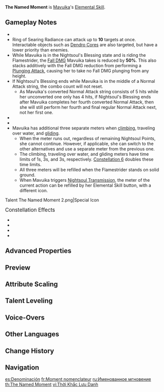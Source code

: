 {{Talent Infobox
|image         = Talent The Named Moment.png
|character     = Mavuika
|type          = Elemental Skill
|info          = Calling upon her authority over "conflict," Mavuika summons the All-Fire Armaments passed down through the line of human Archons, dealing Nightsoul-aligned {{Color|Pyro DMG}}<br>After using this, Mavuika's [[Nightsoul point]]s are restored to max value, and she enters the [[Nightsoul's Blessing]] state.<br><br>'''All-Fire Armaments'''<br>Has different forms when Tapped or Held.<br><br>'''{{Control|Tap|Press|Press}}'''<br>"Divine Name Unleashed": The All-Fire Armaments manifest as a Ring of Searing Radiance. The Ring follows the current active character and attacks nearby opponents at intervals, dealing Nightsoul-aligned {{Color|Pyro DMG}}.<br><br>'''Hold'''<br>"Ancient Name Unbound": The All-Fire Armaments manifest as a Flamestrider. In this state, Mavuika can ride the Flamestrider at high speed, or activate its hidden backup propulsion module to temporarily cross various terrain types and glide in mid-air. Mavuika's [[Normal Attack|Normal]], [[Charged Attack|Charged]], and [[Plunging Attack|Plunging]] Attacks will also be converted to deal Nightsoul-aligned {{Color|Pyro DMG}} which cannot be overridden. When [[sprinting]], she also deals Nightsoul-aligned {{Color|Pyro DMG}} to opponents along her path.<br><br>While in the Nightsoul's Blessing state, Tapping the Elemental Skill can switch the All-Fire Armaments' form. The Armaments will disappear once Mavuika's Nightsoul's Blessing state ends.<br><br>'''Nightsoul's Blessing: Mavuika'''<br>Continuously consumes Nightsoul points according to the All-Fire Armaments' form. Mavuika's Nightsoul's Blessing state ends once her Nightsoul points are exhausted.
|CD            = 15s
|energyCost    = 
|scale_att1    = ATK
|scale_att2    = 
|utility1      = Nightsoul Point
|utility2      = Nightsoul's Blessing
|utility3      = Conversion
|utility4      = Water Traversing
|arkhe         = 
}}
{{Description|If you told Mavuika that in another world vehicles like the Flamestrider required license plates for identification, that would make her happy too:<br>"Well, mine's the only one that exists here. Guess that means I get to pick whatever plate number I want, huh?"}}
'''The Named Moment''' is [[Mavuika]]'s [[Elemental Skill]].

==Gameplay Notes==
* {{Talent Note|particles|Skill DMG|5}}
* Ring of Searing Radiance can attack up to '''10''' targets at once. Interactable objects such as [[Dendro Core]]s are also targeted, but have a lower priority than enemies.
* While Mavuika is in the Nightsoul's Blessing state and is riding the Flamestrider, the [[Fall DMG]] Mavuika takes is reduced by '''50%'''. This also stacks additively with the Fall DMG reduction from performing a [[Plunging Attack]], causing her to take no Fall DMG plunging from any height.
* If Nightsoul's Blessing ends while Mavuika is in the middle of a Normal Attack string, the combo count will not reset.
** As Mavuika's converted Normal Attack string consists of 5 hits while her unconverted one only has 4 hits, if Nightsoul's Blessing ends after Mavuika completes her fourth converted Normal Attack, then she will still perform her fourth and final regular Normal Attack next, not her first one.
* {{Point Consumption|<!--
-->Ring of Searing Radiance Base:5/s;<!--
-->Ring of Searing Radiance Hit:3;<!--
-->Flamestrider Base:9/s;<!--
-->Charged Attack:2/s;<!--
-->Normal Attack Hit:1;<!--
-->Climbing:8/s;<!--
-->Over Water:5/s;<!--
-->Flying:3/s;<!--
-->Dash:10;<!--
-->Sprint:20/s
}}
* {{Point Consumption|name=[[Phlogiston]]|<!--
-->Flamestrider Base:8/s;<!--
-->Charged Attack:1.2/s;<!--
-->Normal Attack Hit:0.8;<!--
-->Climbing:4/s;<!--
-->Over Water:2.5/s;<!--
-->Flying:1.5/s;<!--
-->Dash:8;<!--
-->Sprint:12/s
}}
* Mavuika has additional three separate meters when [[climbing]], traveling over water, and [[gliding]].
** When the meter runs out, regardless of remaining Nightsoul Points, she cannot continue. However, if applicable, she can switch to the other alternatives and use a separate meter from the previous one.
** The climbing, traveling over water, and gliding meters have time limits of 1s, 3s, and 3s, respectively. [["Humanity's Name" Unfettered|Constellation 6]] doubles these time limits.
** All three meters will be refilled when the Flamestrider stands on solid ground. 
** When Mavuika triggers [[Nightsoul Transmission]], the meter of the current action can be refilled by her Elemental Skill button, with a different icon.
<gallery>
Talent The Named Moment 2.png|Special Icon
</gallery>

;<big>Constellation Effects</big>
* {{Talent Note|constellation|1|The Night-Lord's Explication}}
* {{Talent Note|constellation|2|The Ashen Price}}
* {{Talent Note|constellation|5|The Meaning of Truth}}
* {{Talent Note|constellation|6|"Humanity's Name" Unfettered}}

==Advanced Properties==
{{Advanced Properties
|title   = Skill DMG (Press)
|gu      = 1U
|icdtag  = none
|poise   = 75
|impulse = Heavy, 200, 0

|title2   = Skill DMG (Hold)
|gu2      = 1U
|icdtag2  = none
|poise2   = 75
|impulse2 = Air, 200, 700
|blunt2   = 1

|title3   = Ring of Searing Radiance DMG
|gu3      = 1U
|icdtag3  = none
|poise3   = 50
|impulse3 = Heavy, 200, 0

|title4   = Flamestrider 1-Hit
|gu4      = 1U
|icdtag4  = Flamestrider
|icdtype4 = 2.5s/3 Hits
|poise4   = 76.6
|impulse4 = Heavy, 200, 0
|blunt4   = 1

|title5   = Flamestrider 2-Hit
|gu5      = 1U
|icdtag5  = Flamestrider
|icdtype5 = 2.5s/3 Hits
|poise5   = 79.1
|impulse5 = Heavy, 200, 0
|blunt5   = 1

|title6   = Flamestrider 3-Hit
|gu6      = 1U
|icdtag6  = Flamestrider
|icdtype6 = 2.5s/3 Hits
|poise6   = 93.6
|impulse6 = Heavy, 200, 0
|blunt6   = 1

|title7   = Flamestrider 4-Hit
|gu7      = 1U
|icdtag7  = Flamestrider
|icdtype7 = 2.5s/3 Hits
|poise7   = 93.2
|impulse7 = Heavy, 200, 0
|blunt7   = 1

|title8   = Flamestrider 5-Hit
|gu8      = 1U
|icdtag8  = Flamestrider
|icdtype8 = 2.5s/3 Hits
|poise8   = 121.7
|impulse8 = Air, 100, 800
|blunt8   = 1

|title9   = Flamestrider Sprint DMG
|gu9      = 1U
|icdtag9  = Flamestrider
|icdtype9 = 2.5s/3 Hits
|poise9   = 75
|impulse9 = Air, 200, 700
|blunt9   = 1

|title10   = Flamestrider Charged Attack Cyclic DMG
|gu10      = 1U
|icdtag10  = Flamestrider
|icdtype10 = 2.5s/3 Hits
|poise10   = 60
|impulse10 = Air, 5, 600
|blunt10   = 1

|title11   = Flamestrider Charged Attack Final DMG
|gu11      = 1U
|icdtag11  = Flamestrider
|icdtype11 = 2.5s/3 Hits
|poise11   = 120
|impulse11 = Air, 20, 800
|blunt11   = 1

|title12   = Flamestrider Plunge DMG
|gu12      = 1U
|icdtag12  = Flamestrider
|icdtype12 = 2.5s/3 Hits
|poise12   = 150
|impulse12 = 7
|blunt12   = 1
}}

==Preview==
{{Preview
|file1    = The Named Moment Off-Field DMG Preview
|caption1 = Attach Method 1: Off-Field DMG

|file2    = The Named Moment On-Field DMG Preview
|caption2 = Attach Method 2: On-Field DMG

|file3    = The Named Moment Movement Preview
|caption3 = Movement
}}

==Attribute Scaling==
{{Talent Scaling
|levels=13
|order=skilldmg,ringofsearingradiancedmg,ringofsearingradianceattackinterval,flamestridernormalattack1-hitdmg,flamestridernormalattack2-hitdmg,flamestridernormalattack3-hitdmg,flamestridernormalattack4-hitdmg,flamestridernormalattack5-hitdmg,flamestridersprintdmg,flamestriderchargedattackcyclicdmg,flamestriderchargedattackfinaldmg,flamestriderplungedmg,nightsoulpointlimit,cd
|titles=Skill DMG (%),Ring of Searing Radiance DMG (%),Ring of Searing Radiance Attack Interval,Flamestrider Normal Attack 1-Hit DMG (%),Flamestrider Normal Attack 2-Hit DMG (%),Flamestrider Normal Attack 3-Hit DMG (%),Flamestrider Normal Attack 4-Hit DMG (%),Flamestrider Normal Attack 5-Hit DMG (%),Flamestrider Sprint DMG (%),Flamestrider Charged Attack Cyclic DMG (%),Flamestrider Charged Attack Final DMG (%),Flamestrider Plunge DMG (%),Nightsoul Point Limit,CD
|skilldmg_1=74.4
|skilldmg_2=79.98
|skilldmg_3=85.56
|skilldmg_4=93
|skilldmg_5=98.58
|skilldmg_6=104.16
|skilldmg_7=111.6
|skilldmg_8=119.04
|skilldmg_9=126.48
|skilldmg_10=133.92
|skilldmg_11=141.36
|skilldmg_12=148.8
|skilldmg_13=158.1
|ringofsearingradiancedmg_1=128
|ringofsearingradiancedmg_2=137.6
|ringofsearingradiancedmg_3=147.2
|ringofsearingradiancedmg_4=160
|ringofsearingradiancedmg_5=169.6
|ringofsearingradiancedmg_6=179.2
|ringofsearingradiancedmg_7=192
|ringofsearingradiancedmg_8=204.8
|ringofsearingradiancedmg_9=217.6
|ringofsearingradiancedmg_10=230.4
|ringofsearingradiancedmg_11=243.2
|ringofsearingradiancedmg_12=256
|ringofsearingradiancedmg_13=272
|ringofsearingradianceattackinterval=2s
|flamestridernormalattack1-hitdmg_1=57.26
|flamestridernormalattack1-hitdmg_2=61.93
|flamestridernormalattack1-hitdmg_3=66.59
|flamestridernormalattack1-hitdmg_4=73.25
|flamestridernormalattack1-hitdmg_5=77.91
|flamestridernormalattack1-hitdmg_6=83.23
|flamestridernormalattack1-hitdmg_7=90.56
|flamestridernormalattack1-hitdmg_8=97.88
|flamestridernormalattack1-hitdmg_9=105.21
|flamestridernormalattack1-hitdmg_10=113.2
|flamestridernormalattack1-hitdmg_11=121.19
|flamestridernormalattack1-hitdmg_12=129.18
|flamestridernormalattack1-hitdmg_13=137.17
|flamestridernormalattack2-hitdmg_1=59.13
|flamestridernormalattack2-hitdmg_2=63.95
|flamestridernormalattack2-hitdmg_3=68.76
|flamestridernormalattack2-hitdmg_4=75.63
|flamestridernormalattack2-hitdmg_5=80.45
|flamestridernormalattack2-hitdmg_6=85.95
|flamestridernormalattack2-hitdmg_7=93.51
|flamestridernormalattack2-hitdmg_8=101.08
|flamestridernormalattack2-hitdmg_9=108.64
|flamestridernormalattack2-hitdmg_10=116.89
|flamestridernormalattack2-hitdmg_11=125.14
|flamestridernormalattack2-hitdmg_12=133.39
|flamestridernormalattack2-hitdmg_13=141.64
|flamestridernormalattack3-hitdmg_1=69.99
|flamestridernormalattack3-hitdmg_2=75.68
|flamestridernormalattack3-hitdmg_3=81.38
|flamestridernormalattack3-hitdmg_4=89.52
|flamestridernormalattack3-hitdmg_5=95.21
|flamestridernormalattack3-hitdmg_6=101.72
|flamestridernormalattack3-hitdmg_7=110.68
|flamestridernormalattack3-hitdmg_8=119.63
|flamestridernormalattack3-hitdmg_9=128.58
|flamestridernormalattack3-hitdmg_10=138.35
|flamestridernormalattack3-hitdmg_11=148.11
|flamestridernormalattack3-hitdmg_12=157.88
|flamestridernormalattack3-hitdmg_13=167.64
|flamestridernormalattack4-hitdmg_1=69.7
|flamestridernormalattack4-hitdmg_2=75.38
|flamestridernormalattack4-hitdmg_3=81.05
|flamestridernormalattack4-hitdmg_4=89.16
|flamestridernormalattack4-hitdmg_5=94.83
|flamestridernormalattack4-hitdmg_6=101.31
|flamestridernormalattack4-hitdmg_7=110.23
|flamestridernormalattack4-hitdmg_8=119.15
|flamestridernormalattack4-hitdmg_9=128.06
|flamestridernormalattack4-hitdmg_10=137.79
|flamestridernormalattack4-hitdmg_11=147.51
|flamestridernormalattack4-hitdmg_12=157.24
|flamestridernormalattack4-hitdmg_13=166.97
|flamestridernormalattack5-hitdmg_1=91
|flamestridernormalattack5-hitdmg_2=98.41
|flamestridernormalattack5-hitdmg_3=105.82
|flamestridernormalattack5-hitdmg_4=116.4
|flamestridernormalattack5-hitdmg_5=123.81
|flamestridernormalattack5-hitdmg_6=132.27
|flamestridernormalattack5-hitdmg_7=143.91
|flamestridernormalattack5-hitdmg_8=155.55
|flamestridernormalattack5-hitdmg_9=167.19
|flamestridernormalattack5-hitdmg_10=179.89
|flamestridernormalattack5-hitdmg_11=192.59
|flamestridernormalattack5-hitdmg_12=205.29
|flamestridernormalattack5-hitdmg_13=217.99
|flamestridersprintdmg_1=80.84
|flamestridersprintdmg_2=87.42
|flamestridersprintdmg_3=94
|flamestridersprintdmg_4=103.4
|flamestridersprintdmg_5=109.98
|flamestridersprintdmg_6=117.5
|flamestridersprintdmg_7=127.84
|flamestridersprintdmg_8=138.18
|flamestridersprintdmg_9=148.52
|flamestridersprintdmg_10=159.8
|flamestridersprintdmg_11=171.08
|flamestridersprintdmg_12=182.36
|flamestridersprintdmg_13=193.64
|flamestriderchargedattackcyclicdmg_1=98.9
|flamestriderchargedattackcyclicdmg_2=106.95
|flamestriderchargedattackcyclicdmg_3=115
|flamestriderchargedattackcyclicdmg_4=126.5
|flamestriderchargedattackcyclicdmg_5=134.55
|flamestriderchargedattackcyclicdmg_6=143.75
|flamestriderchargedattackcyclicdmg_7=156.4
|flamestriderchargedattackcyclicdmg_8=169.05
|flamestriderchargedattackcyclicdmg_9=181.7
|flamestriderchargedattackcyclicdmg_10=195.5
|flamestriderchargedattackcyclicdmg_11=209.3
|flamestriderchargedattackcyclicdmg_12=223.1
|flamestriderchargedattackcyclicdmg_13=236.9
|flamestriderchargedattackfinaldmg_1=137.6
|flamestriderchargedattackfinaldmg_2=148.8
|flamestriderchargedattackfinaldmg_3=160
|flamestriderchargedattackfinaldmg_4=176
|flamestriderchargedattackfinaldmg_5=187.2
|flamestriderchargedattackfinaldmg_6=200
|flamestriderchargedattackfinaldmg_7=217.6
|flamestriderchargedattackfinaldmg_8=235.2
|flamestriderchargedattackfinaldmg_9=252.8
|flamestriderchargedattackfinaldmg_10=272
|flamestriderchargedattackfinaldmg_11=291.2
|flamestriderchargedattackfinaldmg_12=310.4
|flamestriderchargedattackfinaldmg_13=329.6
|flamestriderplungedmg_1=159.96
|flamestriderplungedmg_2=172.98
|flamestriderplungedmg_3=186
|flamestriderplungedmg_4=204.6
|flamestriderplungedmg_5=217.62
|flamestriderplungedmg_6=232.5
|flamestriderplungedmg_7=252.96
|flamestriderplungedmg_8=273.42
|flamestriderplungedmg_9=293.88
|flamestriderplungedmg_10=316.2
|flamestriderplungedmg_11=338.52
|flamestriderplungedmg_12=360.84
|flamestriderplungedmg_13=383.16
|nightsoulpointlimit=80
|cd=15s
}}

==Talent Leveling==
{{Talent Upgrade|Mavuika}}

==Voice-Overs==
{{Talent VO}}

==Other Languages==
{{Other Languages
|en       = The Named Moment
|zhs      = 称名之刻
|zhs_rm   = Chēngmíng zhī Kè
|zht      = 稱名之刻
|zht_rm   = Chēngmíng zhī Kè
|zh_tl    = 
|ja       = 名を称える刻
|ja_rm    = Na wo Tataeru Toki
|ja_tl    = 
|ko       = 해방의 순간
|ko_rm    = 
|ko_tl    = 
|es       = Denominación
|es_tl    = Name
|fr       = Moment nommant
|fr_tl    = Naming Moment
|ru       = Именованное мгновение
|ru_tl    = 
|th       = The Named Moment
|vi       = Thời Khắc Lưu Danh
|vi_tl    = 
|de       = Moment des Benennens
|de_tl    = Moment of Naming
|id       = The Named Moment
|pt       = Momento do Nome
|pt_tl    = 
|tr       = Adı Konulmuş An
|tr_tl    = 
|it       = Nomen omen
|it_tl    = 
}}

==Change History==
{{Change History|5.3}}

==Navigation==
{{Talent Navbox|Mavuika}}

[[es:Denominación]]
[[fr:Moment nomenclateur]]
[[ru:Именованное мгновение]]
[[th:The Named Moment]]
[[vi:Thời Khắc Lưu Danh]]